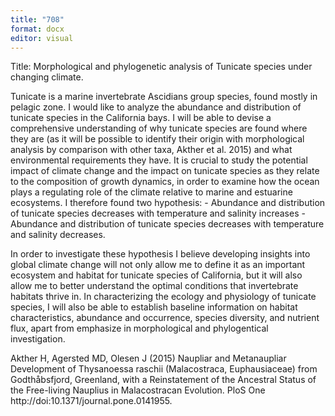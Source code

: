 ```yaml
---
title: "708"
format: docx
editor: visual
---
```


Title: Morphological and phylogenetic analysis of Tunicate species under changing climate.

Tunicate is a marine invertebrate Ascidians group species, found mostly in pelagic zone. I would like to analyze the abundance and distribution of tunicate species in the California bays. I will be able to devise a comprehensive understanding of why tunicate species are found where they are (as it will be possible to identify their origin with morphological analysis by comparison with other taxa, Akther et al. 2015) and what environmental requirements they have. It is crucial to study the potential impact of climate change and the impact on tunicate species as they relate to the composition of growth dynamics, in order to examine how the ocean plays a regulating role of the climate relative to marine and estuarine ecosystems. I therefore found two hypothesis:
- Abundance and distribution of tunicate species decreases with temperature and salinity increases
- Abundance and distribution of tunicate species decreases with temperature and salinity decreases.

In order to investigate these hypothesis I believe developing insights into global climate change will not only allow me to define it as an important ecosystem and habitat for tunicate species of California, but it will also allow me to better understand the optimal conditions that invertebrate habitats thrive in. In characterizing the ecology and physiology of tunicate species, I will also be able to establish baseline information on habitat characteristics, abundance and occurrence, species diversity, and nutrient flux, apart from emphasize in morphological and phylogentical investigation.

Akther H, Agersted MD, Olesen J (2015) Naupliar and Metanaupliar Development of Thysanoessa raschii (Malacostraca, Euphausiaceae) from Godthåbsfjord, Greenland, with a Reinstatement of the Ancestral Status of the Free-living Nauplius in Malacostracan Evolution.
PloS One http://doi:10.1371/journal.pone.0141955.
